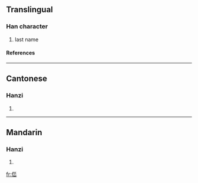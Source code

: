 ==Translingual==
===Han character===
{{Han char|rad=人|as=06|sn=8|four=|canj=人女女山 (OVVU)}}
# last name
====References====
{{Han ref|kx=0102.190|hdz=10155.010|uh=344E|ud=13390}}

----
==Cantonese==
===Hanzi===
{{yue-hanzi|jyut=|y=nou5}}
# {{defn|Cantonese}}

----
==Mandarin==
===Hanzi===
{{cmn-hanzi|pin=[[nǎo]] (nao3)|wg=nao<sup>3</sup>}}
# {{defn|Mandarin}}

[[fr:㑎]]